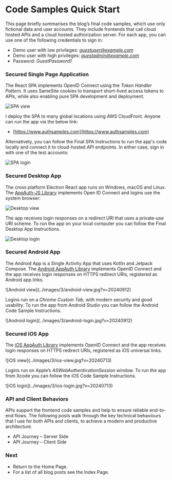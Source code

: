 # Code Samples Quick Start

This page briefly summarises the blog’s final code samples, which use only fictional data and user accounts. They include frontends that call cloud hosted APIs and a cloud hosted authorization server. For each app, you can use one of the following credentials to sign in:

- Demo user with low privileges: *guestuser@example.com*
- Demo user with high privileges: *guestadmin@example.com*
- Password: *GuestPassword1*

### Secured Single Page Application

The React SPA implements OpenID Connect using the *Token Handler Pattern*. It uses SameSite cookies to transport short-lived access tokens to APIs, while also enabling pure SPA development and deployment.

![SPA view](../images/3/spa-view.jpg?v=20240713)

I deploy the SPA to many global locations using AWS CloudFront. Anyone can run the app via the below link:

- [https://www.authsamples.com](https://www.authsamples.com)

Alternatively, you can follow the <Link href='/posts/how-to-run-the-react-js-spa'>Final SPA Instructions</Link> to run the app's code locally and connect it to cloud-hosted API endpoints. In either case, sign in with one of the test accounts:

![SPA login](../images/3/spa-login.jpg?v=20240713)

### Secured Desktop App

The cross platform Electron React app runs on Windows, macOS and Linux. The [AppAuth-JS Library](https://github.com/openid/AppAuth-JS) implements Open ID Connect and logins use the system browser:

![Desktop view](../images/3/desktop-view.jpg?v=20240925)

The app receives login responses on a redirect URI that uses a private-use URI scheme. To run the app on your local computer you can follow the <Link href='/posts/final-desktop-sample-overview'>Final Desktop App Instructions</Link>.

![Desktop login](../images/3/desktop-login.jpg)

### Secured Android App

The Android App is a Single Activity App that uses Kotlin and Jetpack Compose. The [Android AppAuth Library](https://github.com/openid/AppAuth-Android) implements OpenID Connect and the app receives login responses on HTTPS redirect URIs, registered as Android app links.

<div className='smallimage'>
![Android view](../images/3/android-view.jpg?v=20240912)
</div>

Logins run on a *Chrome Custom Tab*, with modern security and good usability. To run the app from Android Studio you can follow the <Link href='/posts/basicandroidapp-execution'>Android Code Sample Instructions</Link>.

<div className='smallimage'>
![Android login](../images/3/android-login.jpg?v=20240912)
</div>

### Secured iOS App

The [iOS AppAuth Library](https://github.com/openid/AppAuth-iOS) implements OpenID Connect and the app receives login responses on HTTPS redirect URIs, registered as iOS universal links.

<div className='smallimage'>
![iOS view](../images/3/ios-view.jpg?v=20240713)
</div>

Logins run on Apple’s *ASWebAuthenticationSession* window. To run the app from Xcode you can follow the <Link href='/posts/how-to-run-the-ios-code-sample'>iOS Code Sample Instructions</Link>.

<div className='smallimage'>
![iOS login](../images/3/ios-login.jpg?v=20240713)
</div>

### API and Client Behaviors

APIs support the frontend code samples and help to ensure reliable end-to-end flows. The following posts walk through the key technical behaviours that I use for both APIs and clients, to achieve a modern and productive architecture.

- <Link href='/posts/api-journey-server-side'>API Journey – Server Side</Link>
- <Link href='/posts/api-journey-client-side'>API Journey – Client Side</Link>

### Next

- Return to the <Link href='/'>Home Page</Link>.
- For a list of all blog posts see the <Link href='/posts/index'>Index Page</Link>.
